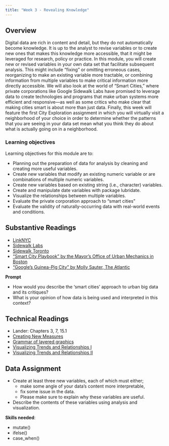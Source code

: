 ```yaml
---
title: "Week 3 - Revealing Knowledge"
---
```


## Overview

Digital data are rich in content and detail, but they do not automatically become knowledge. It is up to the analyst to revise variables or to create new ones that makes this knowledge more accessible, that it might be leveraged for research, policy or practice. In this module, you will create new or revised variables in your own data set that facilitate subsequent analysis. This might include “fixing” or omitting erroneous cases, reorganizing to make an existing variable more tractable, or combining information from multiple variables to make critical information more directly accessible. We will also look at the world of “Smart Cities,” where private corporations like Google Sidewalk Labs have promised to leverage data to create technologies and programs that make urban systems more efficient and responsive—as well as some critics who make clear that making cities smart is about more than just data. Finally, this week will feature the first City Exploration assignment in which you will virtually visit a neighborhood of your choice in order to determine whether the patterns that you are seeing in your data set mean what you think they do about what is actually going on in a neighborhood.

### Learning objectives

Learning objectives for this module are to:

- Planning out the preparation of data for analysis by cleaning and creating more useful variables.
- Create new variables that modify an existing numeric variable or are combinations of multiple numeric variables.
- Create new variables based on existing string (i.e., character) variables.
- Create and manipulate date variables with package lubridate.
- Visualize the relationships between multiple variables.
- Evaluate the private corporation approach to "smart cities"
- Evaluate the validity of naturally-occurring data with real-world events and conditions.

## Substantive Readings 

- [LinkNYC](https://www.link.nyc/)
- [Sidewalk Labs](https://www.sidewalklabs.com/)
- [Sidewalk Toronto](https://www.sidewalktoronto.ca/)
- ["Smart City Playbook" by the Mayor's Office of Urban Mechanics in Boston](https://monum.github.io/playbook/)
- ["Google’s Guinea-Pig City" by Molly Sauter, The Atlantic](https://www.theatlantic.com/technology/archive/2018/02/googles-guinea-pig-city/552932/)


**Prompt**

- How would you describe the ‘smart cities’ approach to urban big data and its critiques?
- What is your opinion of how data is being used and interpreted in this context?

## Technical Readings

- Lander: Chapters 3, 7, 15.1
- [Creating New Measures](https://ui.josiahparry.com/creating-new-measures.html)
- [Grammar of layered graphics](https://ui.josiahparry.com/layered-i.html)
- [Visualizing Trends and Relationships I](https://ui.josiahparry.com/visualizing-trends-and-relationships.html)
- [Visualizing Trends and Relationships II](https://ui.josiahparry.com/grammer-of-layered-graphics-ii.html)

## Data Assignment

- Create at least three new variables, each of which must either;
    - make some angle of your data's content more interpretable,
    - fix some issue in the data.
    - Please make sure to explain why these variables are useful.
- Describe the contents of these variables using analysis and visualization.

**Skills needed**:

-   mutate()
-   ifelse()
-   case_when()
